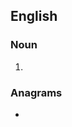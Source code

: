 {{also|mots|mõts|möts}}
==English==

===Noun===
{{head|en|noun plural form}}

# {{plural of|MOT|lang=en}}

===Anagrams===
* {{anagrams|en|a=most|-most|MTSO|Toms|most|toms}}
